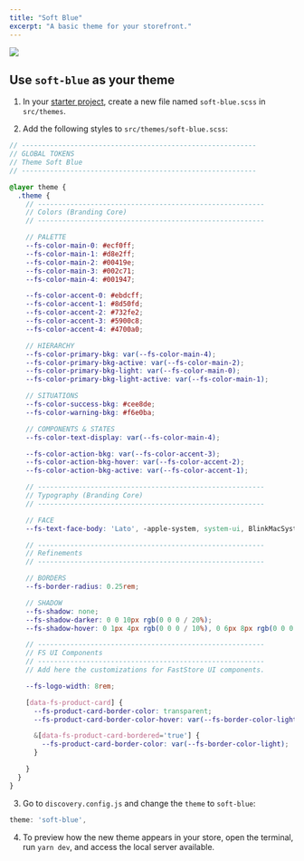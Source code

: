 ```yaml
---
title: "Soft Blue"
excerpt: "A basic theme for your storefront."
---
```


![](https://vtexhelp.vtexassets.com/assets/docs/src/soft-blue___b51efd8dd7623f9493efd77180ffc618.png)

## Use `soft-blue` as your theme

1. In your [starter project](https://github.com/vtex-sites/starter.store), create a new file named `soft-blue.scss` in `src/themes`.

2. Add the following styles to `src/themes/soft-blue.scss`:

```scss src/themes/soft-blue.scss
// ----------------------------------------------------------
// GLOBAL TOKENS
// Theme Soft Blue
// ----------------------------------------------------------

@layer theme {
  .theme {
    // --------------------------------------------------------
    // Colors (Branding Core)
    // --------------------------------------------------------

    // PALETTE
    --fs-color-main-0: #ecf0ff;
    --fs-color-main-1: #d8e2ff;
    --fs-color-main-2: #00419e;
    --fs-color-main-3: #002c71;
    --fs-color-main-4: #001947;

    --fs-color-accent-0: #ebdcff;
    --fs-color-accent-1: #8d50fd;
    --fs-color-accent-2: #732fe2;
    --fs-color-accent-3: #5900c8;
    --fs-color-accent-4: #4700a0;

    // HIERARCHY
    --fs-color-primary-bkg: var(--fs-color-main-4);
    --fs-color-primary-bkg-active: var(--fs-color-main-2);
    --fs-color-primary-bkg-light: var(--fs-color-main-0);
    --fs-color-primary-bkg-light-active: var(--fs-color-main-1);

    // SITUATIONS
    --fs-color-success-bkg: #cee8de;
    --fs-color-warning-bkg: #f6e0ba;

    // COMPONENTS & STATES
    --fs-color-text-display: var(--fs-color-main-4);

    --fs-color-action-bkg: var(--fs-color-accent-3);
    --fs-color-action-bkg-hover: var(--fs-color-accent-2);
    --fs-color-action-bkg-active: var(--fs-color-accent-1);

    // --------------------------------------------------------
    // Typography (Branding Core)
    // --------------------------------------------------------

    // FACE
    --fs-text-face-body: 'Lato', -apple-system, system-ui, BlinkMacSystemFont, sans-serif;

    // --------------------------------------------------------
    // Refinements
    // --------------------------------------------------------

    // BORDERS
    --fs-border-radius: 0.25rem;

    // SHADOW
    --fs-shadow: none;
    --fs-shadow-darker: 0 0 10px rgb(0 0 0 / 20%);
    --fs-shadow-hover: 0 1px 4px rgb(0 0 0 / 10%), 0 6px 8px rgb(0 0 0 / 10%);

    // --------------------------------------------------------
    // FS UI Components
    // --------------------------------------------------------
    // Add here the customizations for FastStore UI components.

    --fs-logo-width: 8rem;

    [data-fs-product-card] {
      --fs-product-card-border-color: transparent;
      --fs-product-card-border-color-hover: var(--fs-border-color-light);

      &[data-fs-product-card-bordered='true'] {
        --fs-product-card-border-color: var(--fs-border-color-light);
      }

    }
  }
}
```

3. Go to `discovery.config.js` and change the `theme` to `soft-blue`:

```js filename="discovery.config.js"
theme: 'soft-blue',
```

4. To preview how the new theme appears in your store, open the terminal, run `yarn dev`, and access the local server available.
